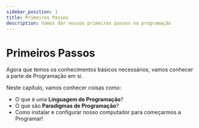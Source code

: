 ```yaml
---
sidebar_position: 1
title: Primeiros Passos
description: Vamos dar nossos primeiros passos na programação
---
```


# Primeiros Passos

Agora que temos os conhecimentos básicos necessários, vamos conhecer a parte de Programação em si.

Neste capítulo, vamos conhecer coisas como:

- O que é uma **Linguagem de Programação**?
- O que são **Paradigmas de Programação**?
- Como instalar e configurar nosso computador para começarmos a Programar!
